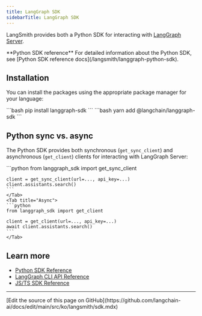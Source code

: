 ```yaml
---
title: LangGraph SDK
sidebarTitle: LangGraph SDK
---
```


LangSmith provides both a Python SDK for interacting with [LangGraph Server](/langsmith/langgraph-server).

<Tip>
**Python SDK reference**
For detailed information about the Python SDK, see [Python SDK reference docs](/langsmith/langgraph-python-sdk).
</Tip>

## Installation

You can install the packages using the appropriate package manager for your language:

<Tabs>
    <Tab title="Python">
    ```bash
    pip install langgraph-sdk
    ```
    </Tab>
    <Tab title="JS">
    ```bash
    yarn add @langchain/langgraph-sdk
    ```
    </Tab>
</Tabs>

## Python sync vs. async

The Python SDK provides both synchronous (`get_sync_client`) and asynchronous (`get_client`) clients for interacting with LangGraph Server:

<Tabs>
    <Tab title="Sync">
    ```python
    from langgraph_sdk import get_sync_client

    client = get_sync_client(url=..., api_key=...)
    client.assistants.search()
    ```
    </Tab>
    <Tab title="Async">
    ```python
    from langgraph_sdk import get_client

    client = get_client(url=..., api_key=...)
    await client.assistants.search()
    ```
    </Tab>
</Tabs>

## Learn more

* [Python SDK Reference](/langsmith/langgraph-python-sdk)
* [LangGraph CLI API Reference](/langsmith/cli)
* [JS/TS SDK Reference](/langsmith/langgraph-js-ts-sdk)

---

<Callout icon="pen-to-square" iconType="regular">
  [Edit the source of this page on GitHub](https://github.com/langchain-ai/docs/edit/main/src/ko/langsmith/sdk.mdx)
</Callout>
